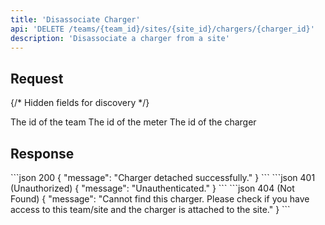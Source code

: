 ```yaml
---
title: 'Disassociate Charger'
api: 'DELETE /teams/{team_id}/sites/{site_id}/chargers/{charger_id}'
description: 'Disassociate a charger from a site'
---
```

## Request
{/* Hidden fields for discovery */}
<ParamField path="team_id" type="integer" hidden required/>
<ParamField path="site_id" type="integer" hidden required/>
<ParamField path="charger_id" type="integer" hidden required/>

<Tabs>
    <Tab title="Path">
        <ParamField path="team_id" type="integer" required>
            The id of the team
        </ParamField>
        <ParamField path="site_id" type="integer" required>
            The id of the meter
        </ParamField>
        <ParamField path="charger_id" type="integer" required>
            The id of the charger
        </ParamField>
    </Tab>
</Tabs>

## Response
<Tabs>
    <Tab title="Example">
        <CodeGroup>
            ```json 200
            {
                "message": "Charger detached successfully."
            }
            ```
            ```json 401 (Unauthorized)
            {
                "message": "Unauthenticated."
            }
            ```
            ```json 404 (Not Found)
            {
                "message": "Cannot find this charger. Please check if you have access to this team/site and the charger is attached to the site."
            }
            ```
        </CodeGroup>
    </Tab>
</Tabs>